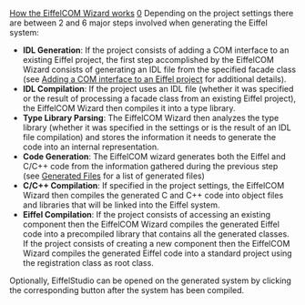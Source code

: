 [[Property:title|How the EiffelCOM Wizard works]]
[[Property:weight|0]]
Depending on the project settings there are between 2 and 6 major steps involved when generating the Eiffel system: 
*  '''IDL Generation''': If the project consists of adding a COM interface to an existing Eiffel project, the first step accomplished by the EiffelCOM Wizard consists of generating an IDL file from the specified facade class (see [[Eiffel Project Processing|Adding a COM interface to an Eiffel project]]  for additional details). 
*  '''IDL Compilation''': If the project uses an IDL file (whether it was specified or the result of processing a facade class from an existing Eiffel project), the EiffelCOM Wizard then compiles it into a type library. 
*  '''Type Library Parsing''': The EiffelCOM Wizard then analyzes the type library (whether it was specified in the settings or is the result of an IDL file compilation) and stores the information it needs to generate the code into an internal representation. 
*  '''Code Generation''': The EiffelCOM wizard generates both the Eiffel and C/C++ code from the information gathered during the previous step (see [[Generated Files|Generated Files]]  for a list of generated files) 
*  '''C/C++ Compilation''': If specified in the project settings, the EiffelCOM Wizard then compiles the generated C and C++ code into object files and libraries that will be linked into the Eiffel system. 
*  '''Eiffel Compilation''': If the project consists of accessing an existing component then the EiffelCOM Wizard compiles the generated Eiffel code into a precompiled library that contains all the generated classes. If the project consists of creating a new component then the EiffelCOM Wizard compiles the generated Eiffel code into a standard project using the registration class as root class. 

Optionally, EiffelStudio can be opened on the generated system by clicking the corresponding button after the system has been compiled. 

{{note| '''Note''': The EiffelStudio button will only be enabled if the Eiffel code was compiled. }}

{{seealso| '''See Also''': [[Generated Files|Generated Files]] , [[Class Hierarchy|Class Hierarchy]] , [[Eiffel Project Processing|Adding a COM Interface to an Eiffel Project]] , [[Reusing a COM Component|Accessing a COM Component]] , [[Building a COM Component|Building a COM Component]] , [[Wizards: Command Line Options|Command Line Options]]  }}




